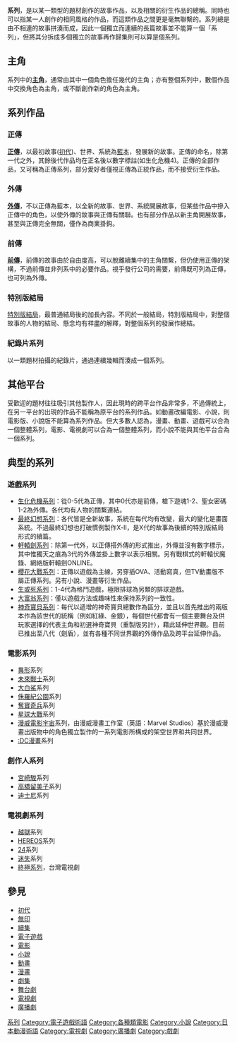 {{original research|time=2013-12-01T11:43:56+00:00}}
{{unreferenced|time=2013-12-01T11:43:56+00:00}}
'''系列'''，是以某一類型的題材創作的故事作品，以及相關的衍生作品的總稱。同時也可以指某一人創作的相同風格的作品，而這類作品之間更是毫無聯繫的。系列總是由不相連的故事拼湊而成，因此一個獨立而連續的長篇故事並不能算一個「系列」，但將其分拆成多個獨立的故事再作歸集則可以算是個系列。

==主角==
系列中的'''[[主角|主角]]'''，通常由其中一個角色擔任幾代的主角；亦有整個系列中，數個作品中交換角色為主角，或不斷創作新的角色為主角。

==系列作品==
=== 正傳===
'''[[正傳|正傳]]'''，以最初故事([[初代|初代]])、世界、系統為[[藍本|藍本]]，發展新的故事。正傳的命名，除第一代之外，其餘後代作品均在正名後以數字標註(如生化危機4)。正傳的全部作品，又可稱為正傳系列，部分愛好者僅視正傳為正統作品，而不接受衍生作品。

===外傳===
'''[[外傳|外傳]]'''，不以正傳為藍本，以全新的故事、世界、系統開展故事，但某些作品中摻入正傳中的角色，以使外傳的故事與正傳有關聯。也有部分作品以新主角開展故事，甚至與正傳完全無關，僅作為商業掛鈎。

===前傳===
'''[[前傳|前傳]]'''，前傳的故事由於自由度高，可以脫離續集中的主角關繫，但仍使用正傳的架構，不過前傳並非列系中的必要作品。視乎發行公司的需要，前傳既可列為正傳，也可列為外傳。
===特別版結局===
[[特別版結局|特別版結局]]，最普通結局後的加長內容。不同於一般結局，特別版結局中，對整個故事的人物的結局、懸念均有祥盡的解釋，對整個系列的發展作總結。

=== 紀錄片系列 ===
{{main|紀錄片}}
以一類題材拍攝的紀錄片，通過連續幾輯而湊成一個系列。

== 其他平台 ==
受歡迎的題材往往吸引其他製作人，因此現時的跨平台作品非常多，不過傳統上，在另一平台的出現的作品不能稱為原平台的系列作品。如動畫改編電影、小說，則電影版、小說版不能算為系列作品。但大多數人認為，漫畫、動畫、遊戲可以合為一個整體系列，電影、電視劇可以合為一個整體系列，而小說不能與其他平台合為一個系列。

== 典型的系列 ==
=== 遊戲系列 ===<!-- 有限列表，加入請補充介紹 -->
* [[生化危機系列|生化危機系列]]：從0-5代為正傳，其中0代亦是前傳，槍下遊魂1-2、聖女密碼1-2為外傳。各代均有人物的關繫連結。
* [[最終幻想系列|最終幻想系列]]：各代皆是全新故事，系統在每代均有改變，最大的變化是畫面系統。不過最終幻想也打破慣例製作Ⅹ-Ⅱ，是Ⅹ代的故事為後續的特別版結局形式的續篇。
* [[軒轅劍系列|軒轅劍系列]]：除第一代外，以正傳搭外傳的形式推出，外傳並沒有數字標示，其中惟獨天之痕為3代的外傳並掛上數字以表示相關。另有戰棋式的軒轅伏魔錄、網絡版軒轅劍ONLINE。
* [[櫻花大戰系列|櫻花大戰系列]]：正傳以遊戲為主線，另穿插OVA、活動寫真，但TV動畫版不屬正傳系列。另有小說、漫畫等衍生作品。
* [[生或死系列|生或死系列]]：1-4代為格鬥遊戲，極限排球為另類的排球遊戲。
* [[大富翁系列|大富翁系列]]：僅以遊戲方法或趣味性來保持系列的一致性。
* [[神奇寶貝系列|神奇寶貝系列]]：每代以遞增的神奇寶貝總數作為區分，並且以首先推出的兩版本作為該世代的統稱（例如紅綠、金銀），每個世代都會有一個主要舞台及供玩家選擇的代表主角和初選神奇寶貝（重製版另計），藉此延伸世界觀。目前已推出至八代（劍盾），並有各種不同世界觀的外傳作品及跨平台延伸作品。

=== 電影系列 ===
* [[異形|異形]]系列
* [[未來戰士|未來戰士]]系列
* [[大白鯊_(電影)|大白鯊]]系列
* [[侏羅紀公園|侏羅紀公園]]系列
* [[奪寶奇兵|奪寶奇兵]]系列
* [[星球大戰|星球大戰]]系列
* [[漫威電影宇宙|漫威電影宇宙]]系列，由漫威漫畫工作室（英語：Marvel Studios）基於漫威漫畫出版物中的角色獨立製作的一系列電影所構成的架空世界和共同世界。
*[[:DC漫畫|:DC漫畫]]系列

=== 創作人系列 ===
*[[宮崎駿|宮崎駿]]系列
*[[高橋留美子|高橋留美子]]系列
*[[迪士尼|迪士尼]]系列

=== 電視劇系列 ===
* [[逃_(電視劇)|越獄]]系列
* [[英雄_(美国电视剧)|HEREOS]]系列
* [[24_(電視劇)|24]]系列
* [[迷失|迷失]]系列
* [[終極系列|終極系列]]，台灣電視劇

== 參見 ==
*[[初代|初代]]
*[[無印|無印]]
*[[續集|續集]]
* [[電子遊戲|電子遊戲]]
* [[電影|電影]]
* [[小說|小說]]
* [[動畫|動畫]]
* [[漫畫|漫畫]]
* [[劇集|劇集]]
* [[舞台劇|舞台劇]]
* [[電視劇|電視劇]]
* [[廣播劇|廣播劇]]

[[Category:系列|]]
[[Category:電子遊戲術語|Category:電子遊戲術語]]
[[Category:各種類電影|Category:各種類電影]]
[[Category:小說|Category:小說]]
[[Category:日本動漫術語|Category:日本動漫術語]]
[[Category:電視劇|Category:電視劇]]
[[Category:廣播劇|Category:廣播劇]]
[[Category:戲劇|Category:戲劇]]